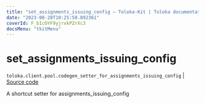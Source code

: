 ```yaml
---
title: "set_assignments_issuing_config — Toloka-Kit | Toloka documentation"
date: "2023-08-28T10:25:50.892361"
coverId: F_bIcOYF9yjrxkPZrXc3
docsMenu: "tkitMenu"
---
```


# set_assignments_issuing_config

`toloka.client.pool.codegen_setter_for_assignments_issuing_config` | [Source code](https://github.com/Toloka/toloka-kit/blob/v1.2.1/src/client/pool/__init__.py#L0)

A shortcut setter for assignments_issuing_config